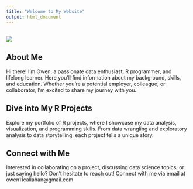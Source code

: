 ```yaml
---
title: "Welcome to My Website"
output: html_document
---
```


## 

![](images/IMG_7437%20copy-02.JPG)

## About Me

Hi there! I'm Owen, a passionate data enthusiast, R programmer, and lifelong learner. Here you'll find information about my background, skills, and education. Whether you're a potential employer, colleague, or collaborator, I'm excited to share my journey with you.

## Dive into My R Projects

Explore my portfolio of R projects, where I showcase my data analysis, visualization, and programming skills. From data wrangling and exploratory analysis to data storytelling, each project tells a unique story.

## Connect with Me

Interested in collaborating on a project, discussing data science topics, or just saying hello? Don't hesitate to reach out! Connect with me via email at owen11callahan\@gmail.com
